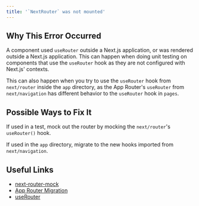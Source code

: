 ```yaml
---
title: '`NextRouter` was not mounted'
---
```


## Why This Error Occurred

A component used `useRouter` outside a Next.js application, or was rendered outside a Next.js application. This can happen when doing unit testing on components that use the `useRouter` hook as they are not configured with Next.js' contexts.

This can also happen when you try to use the `useRouter` hook from `next/router` inside the `app` directory, as the App Router's `useRouter` from `next/navigation` has different behavior to the `useRouter` hook in `pages`.

## Possible Ways to Fix It

If used in a test, mock out the router by mocking the `next/router`'s `useRouter()` hook.

If used in the `app` directory, migrate to the new hooks imported from `next/navigation`.

## Useful Links

- [next-router-mock](https://www.npmjs.com/package/next-router-mock)
- [App Router Migration](/docs/pages/building-your-application/upgrading/app-router-migration#step-5-migrating-routing-hooks)
- [useRouter](/docs/app/api-reference/functions/use-router)
